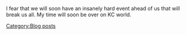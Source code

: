 I fear that we will soon have an insanely hard event ahead of us that will break us all. My time will soon be over on KC world.
[[Category:Blog posts]]